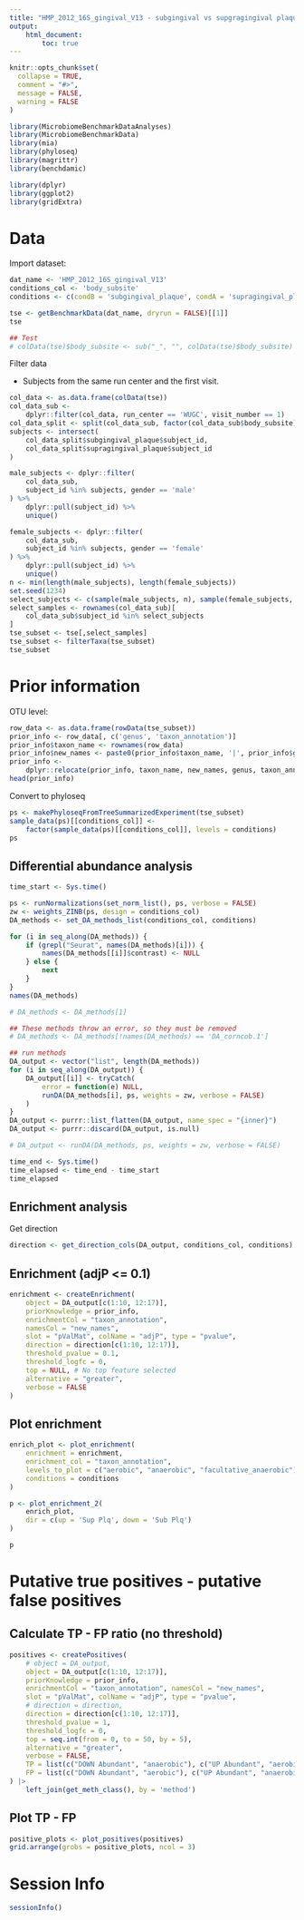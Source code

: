 ```yaml
---
title: "HMP_2012_16S_gingival_V13 - subgingival vs supgragingival plaque"
output: 
    html_document:
        toc: true
---
```


```r
knitr::opts_chunk$set(
  collapse = TRUE,
  comment = "#>",
  message = FALSE,
  warning = FALSE
)
```


```r
library(MicrobiomeBenchmarkDataAnalyses)
library(MicrobiomeBenchmarkData)
library(mia)
library(phyloseq)
library(magrittr)
library(benchdamic)

library(dplyr)
library(ggplot2)
library(gridExtra)
```

# Data

Import dataset:

```r
dat_name <- 'HMP_2012_16S_gingival_V13'
conditions_col <- 'body_subsite'
conditions <- c(condB = 'subgingival_plaque', condA = 'supragingival_plaque')

tse <- getBenchmarkData(dat_name, dryrun = FALSE)[[1]]
tse

## Test
# colData(tse)$body_subsite <- sub("_", "", colData(tse)$body_subsite)
```

Filter data

+ Subjects from the same run center and the first visit.

```r
col_data <- as.data.frame(colData(tse))
col_data_sub <-
    dplyr::filter(col_data, run_center == 'WUGC', visit_number == 1)
col_data_split <- split(col_data_sub, factor(col_data_sub$body_subsite))
subjects <- intersect(
    col_data_split$subgingival_plaque$subject_id,
    col_data_split$supragingival_plaque$subject_id
)

male_subjects <- dplyr::filter(
    col_data_sub,
    subject_id %in% subjects, gender == 'male'
) %>% 
    dplyr::pull(subject_id) %>% 
    unique()

female_subjects <- dplyr::filter(
    col_data_sub,
    subject_id %in% subjects, gender == 'female'
) %>% 
    dplyr::pull(subject_id) %>% 
    unique()
n <- min(length(male_subjects), length(female_subjects))
set.seed(1234)
select_subjects <- c(sample(male_subjects, n), sample(female_subjects, n))
select_samples <- rownames(col_data_sub)[
    col_data_sub$subject_id %in% select_subjects
]
tse_subset <- tse[,select_samples]
tse_subset <- filterTaxa(tse_subset)
tse_subset
```

# Prior information

OTU level:

```r
row_data <- as.data.frame(rowData(tse_subset))
prior_info <- row_data[, c('genus', 'taxon_annotation')]
prior_info$taxon_name <- rownames(row_data)
prior_info$new_names <- paste0(prior_info$taxon_name, '|', prior_info$genus)
prior_info <- 
    dplyr::relocate(prior_info, taxon_name, new_names, genus, taxon_annotation)
head(prior_info)
```

Convert to phyloseq

```r
ps <- makePhyloseqFromTreeSummarizedExperiment(tse_subset)
sample_data(ps)[[conditions_col]] <- 
    factor(sample_data(ps)[[conditions_col]], levels = conditions)
ps
```

## Differential abundance analysis

```r
time_start <- Sys.time()

ps <- runNormalizations(set_norm_list(), ps, verbose = FALSE)
zw <- weights_ZINB(ps, design = conditions_col)
DA_methods <- set_DA_methods_list(conditions_col, conditions)

for (i in seq_along(DA_methods)) {
    if (grepl("Seurat", names(DA_methods)[i])) {
        names(DA_methods[[i]]$contrast) <- NULL
    } else {
        next
    }
}
names(DA_methods)

# DA_methods <- DA_methods[1]

## These methods throw an error, so they must be removed
# DA_methods <- DA_methods[!names(DA_methods) == 'DA_corncob.1']

## run methods
DA_output <- vector("list", length(DA_methods))
for (i in seq_along(DA_output)) {
    DA_output[[i]] <- tryCatch(
        error = function(e) NULL,
        runDA(DA_methods[i], ps, weights = zw, verbose = FALSE) 
    )
}
DA_output <- purrr::list_flatten(DA_output, name_spec = "{inner}")
DA_output <- purrr::discard(DA_output, is.null)

# DA_output <- runDA(DA_methods, ps, weights = zw, verbose = FALSE) 

time_end <- Sys.time()
time_elapsed <- time_end - time_start
time_elapsed
```

## Enrichment analysis

Get direction 

```r
direction <- get_direction_cols(DA_output, conditions_col, conditions)
```

## Enrichment (adjP <= 0.1)

```r
enrichment <- createEnrichment(
    object = DA_output[c(1:10, 12:17)],
    priorKnowledge = prior_info,
    enrichmentCol = "taxon_annotation",
    namesCol = "new_names",
    slot = "pValMat", colName = "adjP", type = "pvalue",
    direction = direction[c(1:10, 12:17)],
    threshold_pvalue = 0.1,
    threshold_logfc = 0,
    top = NULL, # No top feature selected
    alternative = "greater",
    verbose = FALSE 
)
```

## Plot enrichment

```r
enrich_plot <- plot_enrichment(
    enrichment = enrichment, 
    enrichment_col = "taxon_annotation",
    levels_to_plot = c("aerobic", "anaerobic", "facultative_anaerobic"),
    conditions = conditions
)

p <- plot_enrichment_2(
    enrich_plot, 
    dir = c(up = 'Sup Plq', down = 'Sub Plq')
)

p
```

# Putative true positives - putative false positives

## Calculate TP - FP ratio (no threshold)

```r
positives <- createPositives(
    # object = DA_output, 
    object = DA_output[c(1:10, 12:17)],
    priorKnowledge = prior_info, 
    enrichmentCol = "taxon_annotation", namesCol = "new_names",
    slot = "pValMat", colName = "adjP", type = "pvalue",
    # direction = direction,
    direction = direction[c(1:10, 12:17)],
    threshold_pvalue = 1,
    threshold_logfc = 0,
    top = seq.int(from = 0, to = 50, by = 5),
    alternative = "greater",
    verbose = FALSE,
    TP = list(c("DOWN Abundant", "anaerobic"), c("UP Abundant", "aerobic")),
    FP = list(c("DOWN Abundant", "aerobic"), c("UP Abundant", "anaerobic"))
) |> 
    left_join(get_meth_class(), by = 'method')
```

## Plot TP - FP 

```r
positive_plots <- plot_positives(positives)
grid.arrange(grobs = positive_plots, ncol = 3)

```

# Session Info
```r
sessionInfo()
```



